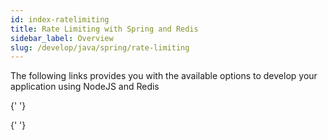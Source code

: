 ```yaml
---
id: index-ratelimiting
title: Rate Limiting with Spring and Redis
sidebar_label: Overview
slug: /develop/java/spring/rate-limiting
---
```



The following links provides you with the available options to develop your application using NodeJS and Redis

<div class="row">

<div class="col">
  <RedisCard
    title="Getting Started"
    description="Rate Limiting with Spring and Redis"
    page="/develop/java/spring/rate-limiting/getting-started"
  />
</div>

{' '}
<div class="col">
  <RedisCard
    title="Fixed Window Rate Limiting"
    description="Cap the maximum number of requests in a fixed window of time"
    page="/develop/java/spring/rate-limiting/fixed-window"
  />
</div>

  <div class="col">
     <RedisCard
        title="Create a Simple Spring Boot Application using the Spring Initializr"
        description="A basic Spring Web Flux App"
        page="/develop/java/spring/rate-limiting/fixed-window/reactive"
        />
  </div>
</div>

<div class="row">

<div class="col">
  <RedisCard
    title="Atomicity with Lua"
    description="Improving atomicity and performance with Lua"
    page="/develop/java/spring/rate-limiting/fixed-window/reactive-lua"
  />
</div>

{' '}
<div class="col">
  <RedisCard
    title="Atomicity with Gears"
    description="Improving atomicity and performance with RedisGears"
    page="/develop/java/spring/rate-limiting/fixed-window/reactive-gears"
  />
</div>

</div>
